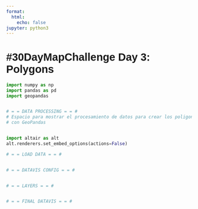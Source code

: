 ```yaml
---
format:
  html:
    echo: false
jupyter: python3
---
```


<style>
    @import url('https://fonts.googleapis.com/css2?family=Open+Sans:ital,wght@0,300;0,400;0,700;1,300;1,700&family=Work+Sans:ital,wght@0,900;1,700&display=swap');

    h1 {
        font-weight: 900;
        font-size: 1.8rem;
        font-family: 'Work Sans', sans-serif;
    }

    p {
        font-weight: 400;
        font-size: 1rem;
        
        font-family: 'Open Sans', sans-serif;
    }
   
   #caption {
        font-size: 0.7rem;
        font-weight: 300;
    }
    
    #url_paleta_colores {
        color: #5C2313;
        text-decoration: none;
    }

    #quarto-content {
        background: #ACB6B9;
    }

    #nota_subtitle {
        font-size: 0.7rem;
        font-style: italic;
    }

</style>

<h1>#30DayMapChallenge Day 3: Polygons</h1>

```python
import numpy as np
import pandas as pd
import geopandas


# = = DATA PROCESSING = = #
# Espacio para mostrar el procesamiento de datos para crear los poligonos 
# con GeoPandas



```

```python
import altair as alt
alt.renderers.set_embed_options(actions=False)

# = = LOAD DATA = = #


# = = DATAVIS CONFIG = = #


# = = LAYERS = = #


# = = FINAL DATAVIS = = #


```
